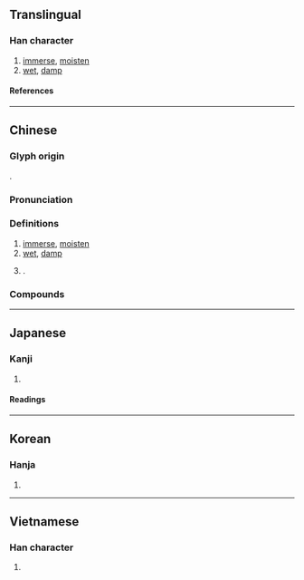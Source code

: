 {{character info}}
==Translingual==

===Han character===
{{Han char|rn=85|rad=水|as=14|sn=17|four=31127|canj=EMBB|ids=⿰氵需}}

# [[immerse]], [[moisten]]
# [[wet]], [[damp]]

====References====
{{Han ref|kx=0656.080|dkj=18504|dj=1066.120|hdz=31768.030|uh=6FE1}}

----

==Chinese==
{{zh-forms}}

===Glyph origin===
{{Han etym}}
{{Han compound|水|需|c1=s|c2=p|t1=water|ls=psc}}.

===Pronunciation===
{{zh-pron
|m=rú, róu
|c=jyu4
|mn=jû/su
|mc=y
|oc=y
|cat=v,a
}}

===Definitions===
{{zh-hanzi}}

# [[immerse]], [[moisten]]
# [[wet]], [[damp]]
# {{n-g|Used in}} {{zh-l|濡忍}}.

===Compounds===
{{zh-der|以沫相濡|日濡月染|沾濡|洽濡|涵濡|涸鱗濡沫|澍濡|濡化|濡忍|濡染|濡沫涸轍|濡溼|濡滯|濡筆|濡跡|濡首|狐濡尾|目染耳濡|相呴相濡|相濡以沫|耳染目濡|耳濡目染|霑濡}}

----

==Japanese==

===Kanji===
{{ja-kanji|grade=n|rs=水14}}

# {{l|en|wet}}

====Readings====
{{ja-readings
|goon=にゅう
|kanon=じゅ
|kun=ぬ-れる, ぬれ-る, ぬ-らす, ぬら-す, うるお-う, うるお-す
}}

----

==Korean==

===Hanja===
{{ko-hanja|유}}

# {{rfdef|ko|sort=水14}}

----

==Vietnamese==

===Han character===
{{vi-readings|rs=水14|reading=nhụa}}

# {{rfdef|vi|sort=水14}}
